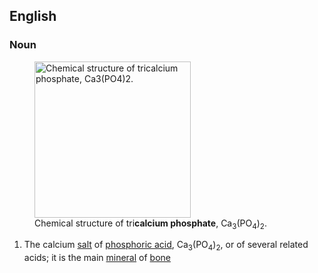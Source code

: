 {{also|Calciumphosphate}}
==English==
{{wikipedia}}
===Noun===
{{en-noun}}
[[Image:Tricalcium phosphate.svg|thumb|right|250px|Chemical structure of tri'''calcium phosphate''', Ca<sub>3</sub>(PO<sub>4</sub>)<sub>2</sub>.]]

# {{lb|en|inorganic compound}} The calcium [[salt]] of [[phosphoric acid]], Ca<sub>3</sub>(PO<sub>4</sub>)<sub>2</sub>, or of several related acids; it is the main [[mineral]] of [[bone]]